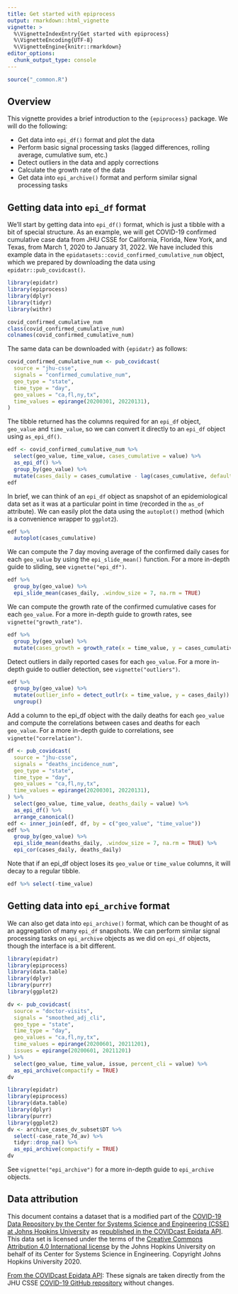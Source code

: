 ```yaml
---
title: Get started with epiprocess
output: rmarkdown::html_vignette
vignette: >
  %\VignetteIndexEntry{Get started with epiprocess}
  %\VignetteEncoding{UTF-8}
  %\VignetteEngine{knitr::rmarkdown}
editor_options:
  chunk_output_type: console
---
```


```r
source("_common.R")
```

## Overview

This vignette provides a brief introduction to the `{epiprocess}` package. We will
do the following:

- Get data into `epi_df()` format and plot the data
- Perform basic signal processing tasks (lagged differences, rolling average,
  cumulative sum, etc.)
- Detect outliers in the data and apply corrections
- Calculate the growth rate of the data
- Get data into `epi_archive()` format and perform similar signal processing
  tasks

## Getting data into `epi_df` format

We'll start by getting data into `epi_df()` format, which is just a tibble with
a bit of special structure. As an example, we will get COVID-19 confirmed
cumulative case data from JHU CSSE for California, Florida, New York, and Texas,
from March 1, 2020 to January 31, 2022. We have
included this example data in the `epidatasets::covid_confirmed_cumulative_num`
object, which we prepared by downloading the data using
`epidatr::pub_covidcast()`.

```r
library(epidatr)
library(epiprocess)
library(dplyr)
library(tidyr)
library(withr)

covid_confirmed_cumulative_num
class(covid_confirmed_cumulative_num)
colnames(covid_confirmed_cumulative_num)
```

The same data can be downloaded with `{epidatr}` as follows:

```r
covid_confirmed_cumulative_num <- pub_covidcast(
  source = "jhu-csse",
  signals = "confirmed_cumulative_num",
  geo_type = "state",
  time_type = "day",
  geo_values = "ca,fl,ny,tx",
  time_values = epirange(20200301, 20220131),
)
```

The tibble returned has the columns required for an `epi_df` object, `geo_value`
and `time_value`, so we can convert it directly to an `epi_df` object using
`as_epi_df()`.

```r
edf <- covid_confirmed_cumulative_num %>%
  select(geo_value, time_value, cases_cumulative = value) %>%
  as_epi_df() %>%
  group_by(geo_value) %>%
  mutate(cases_daily = cases_cumulative - lag(cases_cumulative, default = 0))
edf
```

In brief, we can think of an `epi_df` object as snapshot of an epidemiological
data set as it was at a particular point in time (recorded in the `as_of`
attribute). We can easily plot the data using the `autoplot()` method (which is
a convenience wrapper to `ggplot2`).

```r
edf %>%
  autoplot(cases_cumulative)
```

We can compute the 7 day moving average of the confirmed daily cases for each
`geo_value` by using the `epi_slide_mean()` function. For a more in-depth guide to
sliding, see `vignette("epi_df")`.

```r
edf %>%
  group_by(geo_value) %>%
  epi_slide_mean(cases_daily, .window_size = 7, na.rm = TRUE)
```

We can compute the growth rate of the confirmed cumulative cases for each
`geo_value`. For a more in-depth guide to growth rates, see `vignette("growth_rate")`.

```r
edf %>%
  group_by(geo_value) %>%
  mutate(cases_growth = growth_rate(x = time_value, y = cases_cumulative, method = "rel_change", h = 7))
```

Detect outliers in daily reported cases for each `geo_value`. For a more in-depth
guide to outlier detection, see `vignette("outliers")`.

```r
edf %>%
  group_by(geo_value) %>%
  mutate(outlier_info = detect_outlr(x = time_value, y = cases_daily)) %>%
  ungroup()
```

Add a column to the epi_df object with the daily deaths for each `geo_value` and
compute the correlations between cases and deaths for each `geo_value`. For a more
in-depth guide to correlations, see `vignette("correlation")`.

```r
df <- pub_covidcast(
  source = "jhu-csse",
  signals = "deaths_incidence_num",
  geo_type = "state",
  time_type = "day",
  geo_values = "ca,fl,ny,tx",
  time_values = epirange(20200301, 20220131),
) %>%
  select(geo_value, time_value, deaths_daily = value) %>%
  as_epi_df() %>%
  arrange_canonical()
edf <- inner_join(edf, df, by = c("geo_value", "time_value"))
edf %>%
  group_by(geo_value) %>%
  epi_slide_mean(deaths_daily, .window_size = 7, na.rm = TRUE) %>%
  epi_cor(cases_daily, deaths_daily)
```

Note that if an epi_df object loses its `geo_value` or `time_value` columns, it
will decay to a regular tibble.

```r
edf %>% select(-time_value)
```

## Getting data into `epi_archive` format

We can also get data into `epi_archive()` format, which can be thought of as an
aggregation of many `epi_df` snapshots. We can perform similar signal processing
tasks on `epi_archive` objects as we did on `epi_df` objects, though the
interface is a bit different.

```r
library(epidatr)
library(epiprocess)
library(data.table)
library(dplyr)
library(purrr)
library(ggplot2)

dv <- pub_covidcast(
  source = "doctor-visits",
  signals = "smoothed_adj_cli",
  geo_type = "state",
  time_type = "day",
  geo_values = "ca,fl,ny,tx",
  time_values = epirange(20200601, 20211201),
  issues = epirange(20200601, 20211201)
) %>%
  select(geo_value, time_value, issue, percent_cli = value) %>%
  as_epi_archive(compactify = TRUE)
dv
```

```r
library(epidatr)
library(epiprocess)
library(data.table)
library(dplyr)
library(purrr)
library(ggplot2)
dv <- archive_cases_dv_subset$DT %>%
  select(-case_rate_7d_av) %>%
  tidyr::drop_na() %>%
  as_epi_archive(compactify = TRUE)
dv
```

See `vignette("epi_archive")` for a more in-depth guide to `epi_archive` objects.

## Data attribution

This document contains a dataset that is a modified part of the [COVID-19 Data
Repository by the Center for Systems Science and Engineering (CSSE) at Johns
Hopkins University](https://github.com/CSSEGISandData/COVID-19) as [republished
in the COVIDcast Epidata
API](https://cmu-delphi.github.io/delphi-epidata/api/covidcast-signals/jhu-csse.html).
This data set is licensed under the terms of the [Creative Commons Attribution
4.0 International license](https://creativecommons.org/licenses/by/4.0/) by the
Johns Hopkins University on behalf of its Center for Systems Science in
Engineering. Copyright Johns Hopkins University 2020.

[From the COVIDcast Epidata
API](https://cmu-delphi.github.io/delphi-epidata/api/covidcast-signals/jhu-csse.html):
These signals are taken directly from the JHU CSSE [COVID-19 GitHub
repository](https://github.com/CSSEGISandData/COVID-19) without changes.
